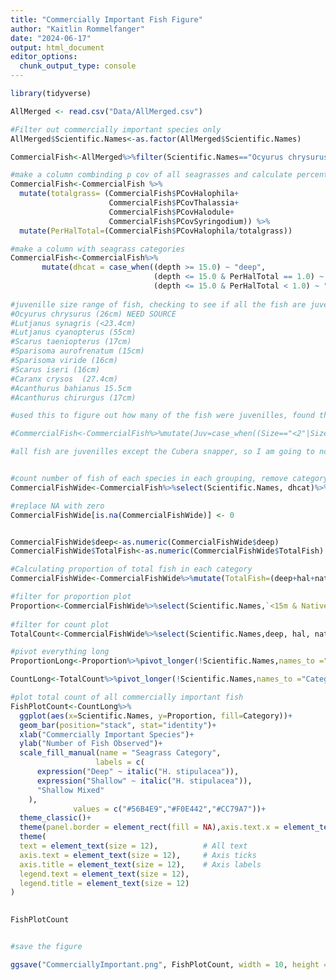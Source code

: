 ```yaml
---
title: "Commercially Important Fish Figure"
author: "Kaitlin Rommelfanger"
date: "2024-06-17"
output: html_document
editor_options: 
  chunk_output_type: console
---
```


```r
library(tidyverse)

AllMerged <- read.csv("Data/AllMerged.csv")

#Filter out commercially important species only 
AllMerged$Scientific.Names<-as.factor(AllMerged$Scientific.Names)

CommercialFish<-AllMerged%>%filter(Scientific.Names=="Ocyurus chrysurus"|Scientific.Names=="Lutjanus synagris"|Scientific.Names=="Lutjanus cyanopterus"|Scientific.Names=="Scarus taeniopterus"|Scientific.Names=="Sparisoma aurofrenatum"|Scientific.Names=="Sparisoma viride"|Scientific.Names=="Scarus iseri"|Scientific.Names=="Caranx crysos"|Scientific.Names=="Acanthurus bahianus"|Scientific.Names=="Acanthurus chirurgus")

#make a column combinding p cov of all seagrasses and calculate percent of total that is halophila 
CommercialFish<-CommercialFish %>% 
  mutate(totalgrass= (CommercialFish$PCovHalophila+
                      CommercialFish$PCovThalassia+
                      CommercialFish$PCovHalodule+
                      CommercialFish$PCovSyringodium)) %>% 
  mutate(PerHalTotal=(CommercialFish$PCovHalophila/totalgrass))

#make a column with seagrass categories 
CommercialFish<-CommercialFish%>% 
       mutate(dhcat = case_when((depth >= 15.0) ~ "deep",
                                (depth <= 15.0 & PerHalTotal == 1.0) ~ "hal",
                                (depth <= 15.0 & PerHalTotal < 1.0) ~ "native" ))                                     
                                     
#juvenille size range of fish, checking to see if all the fish are juveniles  
#Ocyurus chrysurus (26cm) NEED SOURCE
#Lutjanus synagris (<23.4cm)
#Lutjanus cyanopterus (55cm)
#Scarus taeniopterus (17cm)
#Sparisoma aurofrenatum (15cm)
#Sparisoma viride (16cm)
#Scarus iseri (16cm)
#Caranx crysos  (27.4cm)
#Acanthurus bahianus 15.5cm
#Acanthurus chirurgus (17cm)

#used this to figure out how many of the fish were juvenilles, found that all were except Cubera Snapper

#CommercialFish<-CommercialFish%>%mutate(Juv=case_when((Size=="<2"|Size=="3-4cm"|Size=="2-3cm"|Size=="4-5cm"|Size=="6-10cm"|Size=="11-15cm")~"<15cm", (Size=="16-20cm")~"15-20cm", (Size=="21")~"21", (Size=="100")~"100"))

#all fish are juvenilles except the Cubera snapper, so I am going to note that the cubera snapper is not juvenille in results/discussion


#count number of fish of each species in each grouping, remove category with no seagrass, 
CommercialFishWide<-CommercialFish%>%select(Scientific.Names, dhcat)%>%group_by(dhcat,Scientific.Names)%>%summarise(number=length(Scientific.Names))%>%pivot_wider(names_from = dhcat, values_from = number)%>%select(Scientific.Names,deep,hal,native)

#replace NA with zero
CommercialFishWide[is.na(CommercialFishWide)] <- 0


CommercialFishWide$deep<-as.numeric(CommercialFishWide$deep)
CommercialFishWide$TotalFish<-as.numeric(CommercialFishWide$TotalFish)

#Calculating proportion of total fish in each category 
CommercialFishWide<-CommercialFishWide%>%mutate(TotalFish=(deep+hal+native))%>%mutate(">15m"=(deep/TotalFish), "<15m & 100% Halophila"=(hal/TotalFish), "<15m & Natives Present"=(native/TotalFish))

#filter for proportion plot
Proportion<-CommercialFishWide%>%select(Scientific.Names,`<15m & Natives Present`,`<15m & 100% Halophila`,`>15m`)
  
#filter for count plot
TotalCount<-CommercialFishWide%>%select(Scientific.Names,deep, hal, native)

#pivot everything long
ProportionLong<-Proportion%>%pivot_longer(!Scientific.Names,names_to ="Category", values_to = "Proportion")

CountLong<-TotalCount%>%pivot_longer(!Scientific.Names,names_to ="Category", values_to = "Proportion")

#plot total count of all commercially important fish 
FishPlotCount<-CountLong%>%
  ggplot(aes(x=Scientific.Names, y=Proportion, fill=Category))+
  geom_bar(position="stack", stat="identity")+
  xlab("Commercially Important Species")+
  ylab("Number of Fish Observed")+
  scale_fill_manual(name = "Seagrass Category", 
                   labels = c(
      expression("Deep" ~ italic("H. stipulacea")),
      expression("Shallow" ~ italic("H. stipulacea")),
      "Shallow Mixed"
    ),
              values = c("#56B4E9","#F0E442","#CC79A7"))+
  theme_classic()+
  theme(panel.border = element_rect(fill = NA),axis.text.x = element_text(angle = 45, vjust = 1, hjust=1, face="italic"))+
  theme(
  text = element_text(size = 12),          # All text
  axis.text = element_text(size = 12),     # Axis ticks
  axis.title = element_text(size = 12),    # Axis labels
  legend.text = element_text(size = 12),
  legend.title = element_text(size = 12)
)
  

FishPlotCount


#save the figure

ggsave("CommerciallyImportant.png", FishPlotCount, width = 10, height = 5, dpi = 300)


```


